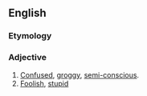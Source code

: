 {{also|muddle-headed}}

==English==

===Etymology===
{{compound|muddle|headed|lang=en}}

===Adjective===
{{en-adj}}

# [[confused|Confused]], [[groggy]], [[semi-conscious]].
# [[foolish|Foolish]], [[stupid]]